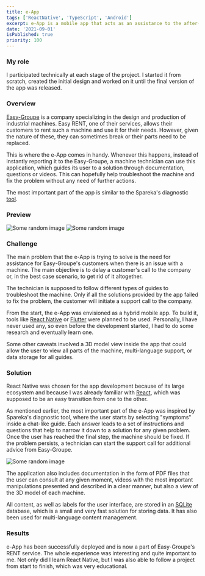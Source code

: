 ```yaml
---
title: e-App
tags: ['ReactNative', 'TypeScript', 'Android']
excerpt: e-App is a mobile app that acts as an assistance to the after-sales service. A sequence of questions, along with several other guides, are presented to the user in order to troubleshoot an industrial machine that has encountered an issue.
date: '2021-09-01'
isPublished: true
priority: 100
---
```


### My role

I participated technically at each stage of the project. I started it from scratch, created the initial design and worked on it until the final version of the app was released.

### Overview

[Easy-Groupe](https://easy-groupe.fr/) is a company specializing in the design and production of industrial machines. Easy RENT, one of their services, allows their customers to rent such a machine and use it for their needs. However, given the nature of these, they can sometimes break or their parts need to be replaced.

This is where the e-App comes in handy. Whenever this happens, instead of instantly reporting it to the Easy-Groupe, a machine technician can use this application, which guides its user to a solution through documentation, questions or videos. This can hopefully help troubleshoot the machine and fix the problem without any need of further actions.

The most important part of the app is similar to the Spareka's diagnostic [tool](https://www.spareka.fr/comment-reparer).

### Preview

<Image src="https://picsum.photos/1280/720" alt="Some random image" />
<Image src="https://picsum.photos/1280/720" alt="Some random image" />

### Challenge

The main problem that the e-App is trying to solve is the need for assistance for Easy-Groupe's customers when there is an issue with a machine. The main objective is to delay a customer's call to the company or, in the best case scenario, to get rid of it altogether.

The technician is supposed to follow different types of guides to troubleshoot the machine. Only if all the solutions provided by the app failed to fix the problem, the customer will initiate a support call to the company.

From the start, the e-App was envisioned as a hybrid mobile app. To build it, tools like [React Native](https://reactnative.dev/) or [Flutter](https://flutter.dev/) were planned to be used. Personally, I have never used any, so even before the development started, I had to do some research and eventually learn one.

Some other caveats involved a 3D model view inside the app that could allow the user to view all parts of the machine, multi-language support, or data storage for all guides.

### Solution

React Native was chosen for the app development because of its large ecosystem and because I was already familiar with [React](https://reactjs.org/), which was supposed to be an easy transition from one to the other.

As mentioned earlier, the most important part of the e-App was inspired by Spareka's diagnostic tool, where the user starts by selecting "symptoms" inside a chat-like guide. Each answer leads to a set of instructions and questions that help to narrow it down to a solution for any given problem. Once the user has reached the final step, the machine should be fixed. If the problem persists, a technician can start the support call for additional advice from Easy-Groupe.

<Image src="https://picsum.photos/1280/720" alt="Some random image" />

The application also includes documentation in the form of PDF files that the user can consult at any given moment, videos with the most important manipulations presented and described in a clear manner, but also a view of the 3D model of each machine.

All content, as well as labels for the user interface, are stored in an [SQLite](https://www.sqlite.org/) database, which is a small and very fast solution for storing data. It has also been used for multi-language content management.

### Results

e-App has been successfully deployed and is now a part of Easy-Groupe's RENT service. The whole experience was interesting and quite important to me. Not only did I learn React Native, but I was also able to follow a project from start to finish, which was very educational.
